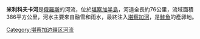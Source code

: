 '''米利科夫卡河'''是[[俄羅斯|俄羅斯]]的河流，位於[[堪察加半島|堪察加半島]]，河道全長約76公里，流域面積386平方公里，河水主要來自融雪和雨水，最終注入[[堪察加河|堪察加河]]，是[[鮭魚|鮭魚]]的產卵地。

{{Russia-geo-stub}}

[[Category:堪察加边疆区河流|Category:堪察加边疆区河流]]